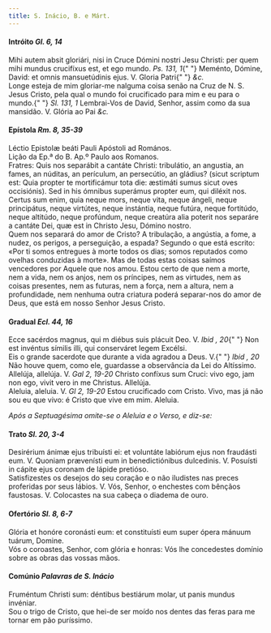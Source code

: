 ```yaml
---
title: S. Inácio, B. e Márt.
---
```


<h4 class="text-center">
  Intróito <em>Gl. 6, 14</em>
</h4>
<div class="container-fluid">
  <div class="row">
    <div class="col-6 dropcaps text-justify">
      Mihi autem absit gloriári, nisi in Cruce Dómini nostri Jesu Christi: per
      quem mihi mundus crucifíxus est, et ego mundo. <em>Ps. 131, 1</em>{" "}
      Meménto, Dómine, David: et omnis mansuetúdinis ejus. V. Gloria Patri{" "}
      <em>&c.</em>
    </div>
    <div class="col-6 dropcaps text-justify">
      Longe esteja de mim gloriar-me nalguma coisa senão na Cruz de N. S. Jesus
      Cristo, pela qual o mundo foi crucificado para mim e eu para o mundo.{" "}
      <em>Sl. 131, 1</em> Lembrai-Vos de David, Senhor, assim como da sua
      mansidão. V. Glória ao Pai <em>&c.</em>
    </div>
  </div>
</div>

<h4 class="text-center">
  Epístola <em>Rm. 8, 35-39</em>
</h4>
<div class="container-fluid">
  <div class="row">
    <div class="col-6 text-justify">
      Léctio Epistolæ beáti Pauli Apóstoli ad Romános.
    </div>
    <div class="col-6 text-justify">
      Lição da Ep.ª do B. Ap.º Paulo aos Romanos.
    </div>
    <div class="col-6 dropcaps text-justify">
      Fratres: Quis nos separábit a cantáte Christi: tribulátio, an angustia, an
      fames, an núditas, an perículum, an persecútio, an gládius? (sicut
      scriptum est: Quia propter te mortificámur tota die: æstimáti sumus sicut
      oves occisiónis). Sed in his ómnibus superámus propter eum, qui diléxit
      nos. Certus sum enim, quia neque mors, neque vita, neque ángeli, neque
      principátus, neque virtútes, neque instántia, neque futúra, neque
      fortitúdo, neque altitúdo, neque profúndum, neque creatúra alia poterit
      nos separáre a cantáte Dei, quæ est in Christo Jesu, Dómino nostro.
    </div>
    <div class="col-6 dropcaps text-justify">
      Quem nos separará do amor de Cristo? A tribulação, a angústia, a fome, a
      nudez, os perigos, a perseguição, a espada? Segundo o que está escrito:
      «Por ti somos entregues à morte todos os dias; somos reputados como
      ovelhas conduzidas à morte». Mas de todas estas coisas saímos vencedores
      por Aquele que nos amou. Estou certo de que nem a morte, nem a vida, nem
      os anjos, nem os príncipes, nem as virtudes, nem as coisas presentes, nem
      as futuras, nem a força, nem a altura, nem a profundidade, nem nenhuma
      outra criatura poderá separar-nos do amor de Deus, que está em nosso
      Senhor Jesus Cristo.
    </div>
  </div>
</div>

<h4 class="text-center">
  Gradual <em>Ecl. 44, 16</em>
</h4>
<div class="container-fluid">
  <div class="row">
    <div class="col-6 dropcaps text-justify">
      Ecce sacérdos magnus, qui m diébus suis plácuit Deo. V. <em>Ibid , 20</em>{" "}
      Non est invéntus símilis illi, qui conserváret legem Excélsi.
    </div>
    <div class="col-6 dropcaps text-justify">
      Eis o grande sacerdote que durante a vida agradou a Deus. V.{" "}
      <em>Ibid , 20</em> Não houve quem, como ele, guardasse a observância da
      Lei do Altíssimo.
    </div>
    <div class="col-6 text-justify">
      Allelúja, allelúja. V. <em>Gal 2, 19-20</em> Christo confíxus sum Cruci:
      vivo ego, jam non ego, vivit vero in me Christus. Allelúja.
    </div>
    <div class="col-6 text-justify">
      Aleluia, aleluia. V. <em>Gl 2, 19-20</em> Estou crucificado com Cristo.
      Vivo, mas já não sou eu que vivo: é Cristo que vive em mim. Aleluia.
    </div>
  </div>
</div>

<em>Após a Septuagésima omite-se o Aleluia e o Verso, e diz-se:</em>

<h4 class="text-center">
  Trato <em>Sl. 20, 3-4</em>
</h4>
<div class="container-fluid">
  <div class="row">
    <div class="col-6 dropcaps text-justify">
      Desirérium ánimæ ejus tribuísti ei: et voluntáte labiórum ejus non
      fraudásti eum. V. Quoniam prævenísti eum in benedictiónibus dulcedinis. V.
      Posuísti in cápite ejus coronam de lápide pretióso.
    </div>
    <div class="col-6 dropcaps text-justify">
      Satisfizestes os desejos do seu coração e o não iludistes nas preces
      proferidas por seus lábios. V. Vós, Senhor, o enchestes com bênçãos
      faustosas. V. Colocastes na sua cabeça o diadema de ouro.
    </div>
  </div>
</div>

<h4 class="text-center">
  Ofertório <em>Sl. 8, 6-7</em>
</h4>
<div class="container-fluid">
  <div class="row">
    <div class="col-6 dropcaps text-justify">
      Glória et honóre coronásti eum: et constituísti eum super ópera mánuum
      tuárum, Domine.
    </div>
    <div class="col-6 dropcaps text-justify">
      Vós o coroastes, Senhor, com glória e honras: Vós lhe concedestes domínio
      sobre as obras das vossas mãos.
    </div>
  </div>
</div>

<h4 class="text-center">
  Comúnio <em>Palavras de S. Inácio</em>
</h4>
<div class="container-fluid">
  <div class="row">
    <div class="col-6 dropcaps text-justify">
      Fruméntum Christi sum: déntibus bestiárum molar, ut panis mundus invéniar.
    </div>
    <div class="col-6 dropcaps text-justify">
      Sou o trigo de Cristo, que hei-de ser moído nos dentes das feras para me
      tornar em pão puríssimo.
    </div>
  </div>
</div>
